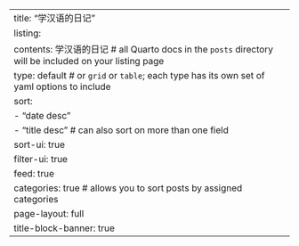 ---
title: "学汉语的日记"
listing: 
  contents: 学汉语的日记 # all Quarto docs in the `posts` directory will be included on your listing page
  type: default # or `grid` or `table`; each type has its own set of yaml options to include
  sort: 
    - "date desc"
    - "title desc" # can also sort on more than one field
  sort-ui: true
  filter-ui: true
  feed: true
  categories: true # allows you to sort posts by assigned categories 
page-layout: full
title-block-banner: true
---
